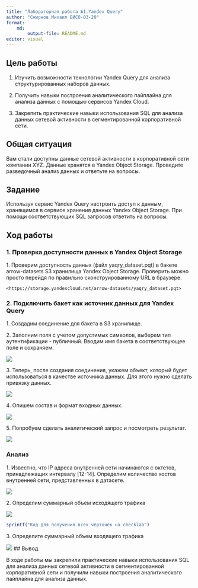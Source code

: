 ```yaml
---
title: "Лабораторная работа №1.Yandex Query"
author: "Смирнов Михаил БИСО-03-20"
format: 
    md:
        output-file: README.md
editor: visual
---
```


## Цель работы

1. Изучить возможности технологии Yandex Query для анализа структурированных наборов данных.

2. Получить навыки построения аналитического пайплайна для анализа данных с помощью сервисов Yandex Cloud.

3. Закрепить практические навыки использования SQL для анализа данных сетевой активности в сегментированной корпоративной сети.

## Общая ситуация

Вам стали доступны данные сетевой активности в корпоративной сети компании XYZ. Данные хранятся в Yandex Object Storage. Проведите разведочный анализ данных и ответьте на вопросы.

## Задание

Используя сервис Yandex Query настроить доступ к данным, хранящимся в сервисе хранения данных Yandex Object Storage. При помощи соответствующих SQL запросов ответить на вопросы.

## Ход работы

### 1. Проверка доступности данных в Yandex Object Storage

1\. Проверим доступность данных (файл yaqry_dataset.pqt) в бакете arrow-datasets S3 хранилища Yandex Object Storage. Проверить можно просто перейдя по правильно сконструированному URL в браузере.

```         
<https://storage.yandexcloud.net/arrow-datasets/yaqry_dataset.pqt>
```

### 2. Подключить бакет как источник данных для Yandex Query

1\. Создадим соединение для бакета в S3 хранилище.

2\. Заполним поля с учетом допустимых символов, выберем тип аутентификации - публичный. Вводим имя бакета в соответствующее поле и сохраняем.

![](screen/screenshot1.png)

3\. Теперь, после создания соединения, укажем объект, который будет использоваться в качестве источника данных. Для этого нужно сделать привязку данных.

![](screen/screenshot2.png)

4\. Опишем состав и формат входных данных.

![](screen/screenshot3.png)

5\. Попробуем сделать аналитический запрос и посмотреть результат.

![](screen/screenshot4.png)

### Анализ

1\. Известно, что IP адреса внутренней сети начинаются с октетов, принадлежащих интервалу \[12-14\]. Определим количество хостов внутренней сети, представленных в датасете.

![](screen/screenshot5.png)

2\. Определим суммарный объем исходящего трафика

![](screen/screenshot6.png)

```r
sprintf("Код для получения всех чёрточек на checklab")
```

3\. Определите суммарный объем входящего трафика

![](screen/screenshot7.png)
## Вывод

В ходе работы мы закрепили практические навыки использования SQL для анализа данных сетевой активности в сегментированной корпоративной сети и получили навыки построения аналитического пайплайна для анализа данных.
